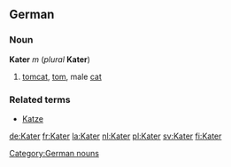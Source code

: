 {{See|kater}}
==German==
===Noun===
'''Kater''' ''m'' (''plural'' '''Kater''')

#[[tomcat]], [[tom]], male [[cat]]

===Related terms===
*[[Katze]]

[[Category:German nouns]]

[[de:Kater]]
[[fr:Kater]]
[[la:Kater]]
[[nl:Kater]]
[[pl:Kater]]
[[sv:Kater]]
[[fi:Kater]]